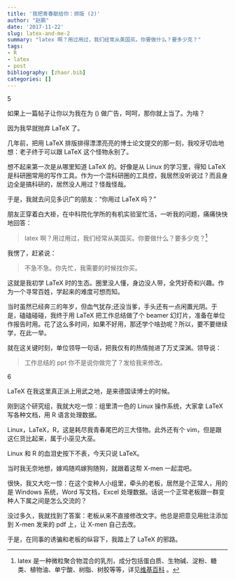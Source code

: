 ```yaml
---
title: '我把青春献给你：排版 (2)'
author: "赵鹏"
date: '2017-11-22'
slug: latex-and-me-2
summary: "latex 啊？用过用过，我们经常从美国买。你要做什么？要多少克？"
tags:
- R
- latex
- post
bibliography: [zhaor.bib]
categories: []
---
```



5

如果上一篇帖子让你以为我在为 \(\LaTeX\) 做广告，呵呵，那你就上当了。为啥？

因为我早就抛弃 LaTeX 了。

几年前，把用 LaTeX 排版排得漂漂亮亮的博士论文提交的那一刻，我咬牙切齿地想：老子终于可以跟 LaTeX 这个怪物永别了。

想不起来第一次是从哪里知道 LaTeX 的。好像是从 Linux 的学习里，得知 LaTeX 是科研圈常用的写作工具。作为一个混科研圈的工具控，我居然没听说过？而且身边全是搞科研的，居然没人用过？怪哉怪哉。

于是，我就去问见多识广的朋友：“你用过 LaTeX 吗？”

朋友正穿着白大褂，在中科院化学所的有机实验室忙活，一听我的问题，痛痛快快地回答：

> latex 啊？用过用过，我们经常从美国买。你要做什么？要多少克？^[latex 是一种微粒聚合物混合的乳剂，成分包括蛋白质、生物碱、淀粉、糖类、植物油、单宁酸、树脂、树胶等等，详见[维基百科](https://en.wikipedia.org/wiki/Latex) 。]

我愣了，赶紧说：

> 不急不急。你先忙，我需要的时候找你买。

这就是我初学 LaTeX 时的生态。圈里没人懂，身边没人带，全凭好奇和兴趣。作为一个寻常百姓，学起来的难度可想而知。

当时虽然已经奔三的年岁，但血气犹存;还没当爹，手头还有一点闲置光阴。于是，磕磕碰碰，我终于用 LaTeX 把工作总结做了个 beamer 幻灯片，准备在单位作报告时用。花了这么多时间，如果不好用，那还学个啥劲呢？所以，要不要继续学，在此一举。

就在这关键时刻，单位领导一句话，把我仅有的热情抛进了万丈深渊。领导说：

> 工作总结的 ppt 你不是说你做完了？发给我来修改。

6

LaTeX 在我这里真正派上用武之地，是来德国读博士的时候。

刚到这个研究组，我就大吃一惊：组里清一色的 Linux 操作系统，大家拿 LaTeX 写各种文档，用 R 语言处理数据。

Linux，LaTeX，R，这是耗尽我青春尾巴的三大怪物。此外还有个 vim，但是跟这仨货比起来，属于小巫见大巫。

Linux 和 R 的血泪史按下不表，今天只说 LaTeX。

当时我无奈地想，嫁鸡随鸡嫁狗随狗，就跟着这帮 X-men 一起混吧。

很快，我又大吃一惊：在这个变种人小组里，牵头的老板，居然是个正常人，用的是 Windows 系统，Word 写文档，Excel 处理数据。话说一个正常老板跟一群变种人下属之间是怎么交流的？

没过多久，我就找到了答案：老板从来不直接修改文字。他总是把意见用批注添加到 X-men 发来的 pdf 上，让 X-men 自己去改。

于是，在同事的诱骗和老板的纵容下，我踏上了 LaTeX 的邪路。